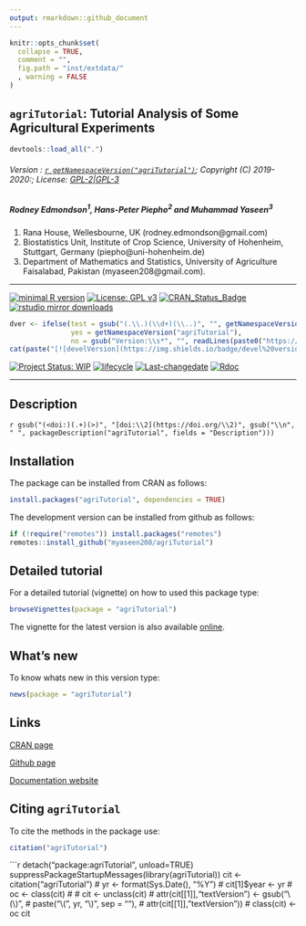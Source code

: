 ```yaml
---
output: rmarkdown::github_document
---
```


```r
knitr::opts_chunk$set(
  collapse = TRUE,
  comment = "",
  fig.path = "inst/extdata/"
  , warning = FALSE
)
```

## `agriTutorial`: Tutorial Analysis of Some Agricultural Experiments

```r
devtools::load_all(".")
```

###### Version : [`r getNamespaceVersion("agriTutorial")`](https://myaseen208.github.io/agriTutorial/); Copyright (C) 2019-2020:; License: [GPL-2|GPL-3](https://www.r-project.org/Licenses/)


##### *Rodney Edmondson*^1^, *Hans-Peter Piepho*^2^ and *Muhammad Yaseen*^3^
1. Rana House, Wellesbourne, UK (rodney.edmondson@gmail.com)
2. Biostatistics Unit, Institute of Crop Science, University of Hohenheim, Stuttgart, Germany (piepho@uni-hohenheim.de)
3. Department of Mathematics and Statistics, University of Agriculture Faisalabad, Pakistan (myaseen208@gmail.com).

***

[![minimal R version](https://img.shields.io/badge/R>%3D-3.5.0-6666ff.svg)](https://cran.r-project.org/)
[![License: GPL v3](https://img.shields.io/badge/License-GPL%20v3-blue.svg)](https://www.gnu.org/licenses/gpl-3.0)
[![CRAN_Status_Badge](https://www.r-pkg.org/badges/version-last-release/agriTutorial)](https://cran.r-project.org/package=agriTutorial)
[![rstudio mirror downloads](https://cranlogs.r-pkg.org/badges/grand-total/agriTutorial?color=green)](https://CRAN.R-project.org/package=agriTutorial)
<!-- [![packageversion](https://img.shields.io/badge/Package%20version-0.2.3.3-orange.svg)](https://github.com/myaseen208/agriTutorial) -->

```r
dver <- ifelse(test = gsub("(.\\.)(\\d+)(\\..)", "", getNamespaceVersion("agriTutorial")) != "",
               yes = getNamespaceVersion("agriTutorial"),
               no = gsub("Version:\\s*", "", readLines(paste0("https://raw.githubusercontent.com/", "myaseen208/agriTutorial", "/master/DESCRIPTION"))[grep("Version:", readLines(paste0("https://raw.githubusercontent.com/", "myaseen208/agriTutorial", "/master/DESCRIPTION")))]))
cat(paste("[![develVersion](https://img.shields.io/badge/devel%20version-", dver, "-orange.svg)](https://github.com/myaseen208/agriTutorial)", sep = ""))
```

<!-- [![GitHub Download Count](https://github-basic-badges.herokuapp.com/downloads/myaseen208/agriTutorial/total.svg)] -->
[![Project Status: WIP](http://www.repostatus.org/badges/latest/inactive.svg)](http://www.repostatus.org/#inactive)
[![lifecycle](https://img.shields.io/badge/lifecycle-stable-brightgreen.svg)](https://www.tidyverse.org/lifecycle/#stable)
[![Last-changedate](https://img.shields.io/badge/last%20change-`r gsub('-', '--', Sys.Date())`-yellowgreen.svg)](https://github.com/myaseen208/agriTutorial)
[![Rdoc](http://www.rdocumentation.org/badges/version/agriTutorial)](http://www.rdocumentation.org/packages/agriTutorial)

***

## Description
`r gsub("(<doi:)(.+)(>)", "[doi:\\2](https://doi.org/\\2)", gsub("\\n", " ", packageDescription("agriTutorial", fields = "Description")))`

## Installation
The package can be installed from CRAN as follows:

```r
install.packages("agriTutorial", dependencies = TRUE)
```



The development version can be installed from github as follows:

```r
if (!require("remotes")) install.packages("remotes")
remotes::install_github("myaseen208/agriTutorial")
```

## Detailed tutorial
For a detailed tutorial (vignette) on how to used this package type:

```r
browseVignettes(package = "agriTutorial")
```

The vignette for the latest version is also available [online](https://myaseen208.github.io/agriTutorial//articles/IntroagriTutorial.pdf).


## What's new
To know whats new in this version type:

```r
news(package = "agriTutorial")
```

## Links

[CRAN page](https://cran.r-project.org/package=agriTutorial)

[Github page](https://github.com/myaseen208/agriTutorial)

[Documentation website](https://myaseen208.github.io/agriTutorial/)



## Citing `agriTutorial`
To cite the methods in the package use:

```r
citation("agriTutorial")
```

```r
detach("package:agriTutorial", unload=TRUE)
suppressPackageStartupMessages(library(agriTutorial))
cit <- citation("agriTutorial")
# yr <- format(Sys.Date(), "%Y")
# cit[1]$year <- yr
# oc <- class(cit)
# 
# cit <- unclass(cit)
# attr(cit[[1]],"textVersion") <- gsub("\\(\\)",
#                                      paste("\\(", yr, "\\)", sep = ""),
#                                      attr(cit[[1]],"textVersion"))
# class(cit) <- oc
cit
